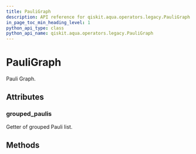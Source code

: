 ```yaml
---
title: PauliGraph
description: API reference for qiskit.aqua.operators.legacy.PauliGraph
in_page_toc_min_heading_level: 1
python_api_type: class
python_api_name: qiskit.aqua.operators.legacy.PauliGraph
---
```


# PauliGraph

<Class id="qiskit.aqua.operators.legacy.PauliGraph" github="https://github.com/qiskit-community/qiskit-aqua/tree/stable/0.7/qiskit/aqua/operators/legacy/pauli_graph.py" signature="PauliGraph(paulis, mode='largest-degree')">
  Pauli Graph.

  ## Attributes

  ### grouped\_paulis

  <Attribute id="qiskit.aqua.operators.legacy.PauliGraph.grouped_paulis" name="grouped_paulis">
    Getter of grouped Pauli list.
  </Attribute>

  ## Methods

  |   |
  | - |
</Class>

